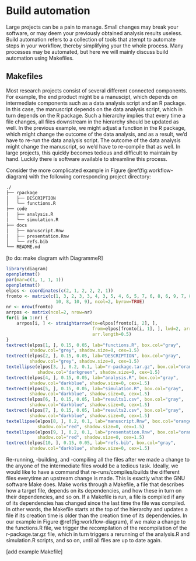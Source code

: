 # Build automation {#chptr-workflow-automation}

Large projects can be a pain to manage. Small changes may break your software, 
or may deem your previously obtained analysis results useless. Build 
automation refers to a collection of tools that atempt to automate steps
in your workflow, thereby simplifying your the whole process. Many processes may
be automated, but here we will mainly discuss build automation using Makefiles. 

## Makefiles

Most research projects consist of several different connected components. 
For example, the end product might be a manuscipt, which depends on intermediate
components such as a data analysis script and an R package. In this case, 
the manuscript depends on the data analysis script, which in turn depends on the
R package. Such a hierarchy implies that every time a file changes, all files 
downstream in the hierarchy should be updated as well. In the previous example, 
we might adjust a function in the R package, which might change the outcome of 
the data analysis, and as a result, we'd have to re-run the data analysis 
script. The outcome of the data analysis might change the manuscript, so we'd 
have to re-compile that as well. In large projects, this quickly becomes tedious
and difficult to maintain by hand. Luckily there is software available to 
streamline this process.

Consider the more complicated example in Figure \@ref(fig:workflow-diagram) with 
the following corresponding project directory:

```bash
./
├── rpackage
│   ├── DESCRIPTION
│   └── functions.R
├── code
│   ├── analysis.R
│   └── simulation.R
├── docs
│   ├── manuscript.Rnw
│   ├── presentation.Rnw
│   └── refs.bib
└── README.md
```

[to do: make diagram with DiagrammeR]

```r
library(diagram)
openplotmat()
par(mar=c(1, 1, 1, 1))
openplotmat()
elpos <- coordinates(c(2, 1, 2, 2, 2, 1))
fromto <- matrix(c(1, 3, 2, 3, 3, 4, 3, 5, 4, 6, 5, 7, 6, 8, 6, 9, 7, 8, 7, 9,
                   10, 8, 10, 9), ncol=2, byrow=TRUE)
nr <- nrow(fromto)
arrpos <- matrix(ncol=2, nrow=nr)
for(i in 1:nr) {
    arrpos[i, ] <- straightarrow(to=elpos[fromto[i, 2], ],
                                 from=elpos[fromto[i, 1], ], lwd=2, arr.pos=0.6,
                                 arr.length=0.5)
}
textrect(elpos[1, ], 0.15, 0.05, lab="functions.R", box.col="gray",
         shadow.col="grey", shadow.size=0, cex=1.5)
textrect(elpos[2, ], 0.15, 0.05, lab="DESCRIPTION", box.col="gray",
         shadow.col="grey", shadow.size=0, cex=1.5)
textellipse(elpos[3, ], 0.2, 0.1, lab="r-package.tar.gz", box.col="orange",
            shadow.col="darkgreen", shadow.size=0, cex=1.5)
textrect(elpos[4, ], 0.15, 0.05, lab="analysis.R", box.col="gray",
         shadow.col="darkblue", shadow.size=0, cex=1.5)
textrect(elpos[5, ], 0.15, 0.05, lab="simulation.R", box.col="gray",
         shadow.col="darkblue", shadow.size=0, cex=1.5)
textrect(elpos[6, ], 0.15, 0.05, lab="results1.csv", box.col="gray",
         shadow.col="darkblue", shadow.size=0, cex=1.5)
textrect(elpos[7, ], 0.15, 0.05, lab="results2.csv", box.col="gray",
         shadow.col="darkblue", shadow.size=0, cex=1.5)
textellipse(elpos[8, ], 0.2, 0.1, lab="manuscript.Rnw", box.col="orange",
            shadow.col="red", shadow.size=0, cex=1.5)
textellipse(elpos[9, ], 0.2, 0.1, lab="presentation.Rnw", box.col="orange",
            shadow.col="red", shadow.size=0, cex=1.5)
textrect(elpos[10, ], 0.15, 0.05, lab="refs.bib", box.col="gray",
         shadow.col="darkblue", shadow.size=0, cex=1.5)
```

Re-running, -building, and -compiling all the files after we made a change to 
the anyone of the intermediate files would be a tedious task. Ideally, we would
like to have a command that re-runs/compiles/builds the different files 
everytime an upstream change is made. This is exactly what the GNU software Make 
does. Make works through a Makefile, a file that describes how a target file,
depends on its dependencies, and how these in turn on their dependencies, and so
on. If a Makefile is run, a file is compiled if any of its dependencies has 
changed since the last time the file was compiled. In other words, the Makefile
starts at the top of the hierarchy and updates a file if its creation time is 
older than the creation time of its dependencies. In our example in Figure
\@ref(fig:workflow-diagram), if we make a change to the functions.R file, we
trigger the recompilation of the recompilation of the r-package.tar.gz file, 
which in turn triggers a rerunning of the analysis.R and simulation.R scripts,
and so on, until all files are up to date again.

[add example Makefile]
